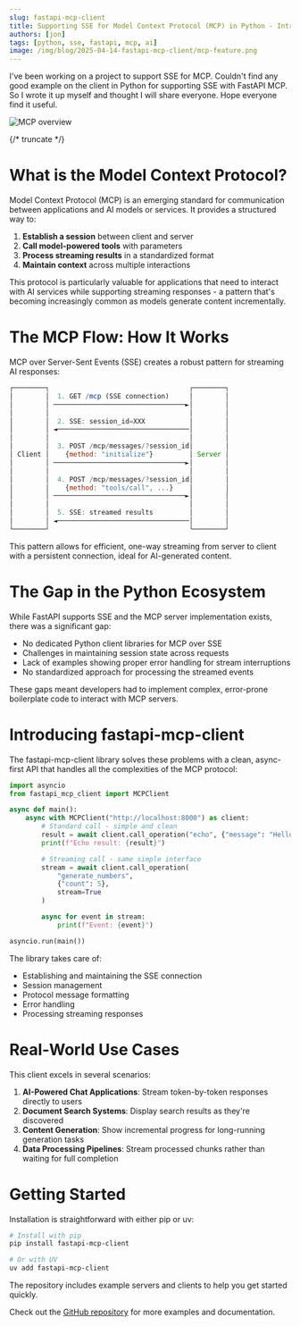 ```yaml
---
slug: fastapi-mcp-client
title: Supporting SSE for Model Context Protocol (MCP) in Python - Introducing fastapi-mcp-client
authors: [jon]
tags: [python, sse, fastapi, mcp, ai]
image: /img/blog/2025-04-14-fastapi-mcp-client/mcp-feature.png
---
```


I've been working on a project to support SSE for MCP. Couldn't find any good example on the client in Python for supporting SSE with FastAPI MCP. So I wrote it up myself and thought I will share everyone. Hope everyone find it useful.

![MCP overview](/img/blog/fastapi-mcp-client/mcp.png)

{/* truncate */}

# What is the Model Context Protocol?

Model Context Protocol (MCP) is an emerging standard for communication between
applications and AI models or services. It provides a structured way to:

1. **Establish a session** between client and server
2. **Call model-powered tools** with parameters
3. **Process streaming results** in a standardized format
4. **Maintain context** across multiple interactions

This protocol is particularly valuable for applications that need to interact with AI services while
supporting streaming responses - a pattern that's becoming increasingly common as models
generate content incrementally.

# The MCP Flow: How It Works

MCP over Server-Sent Events (SSE) creates a robust pattern for streaming AI responses:

```javascript
┌────────┐                                   ┌────────┐
│        │  1. GET /mcp (SSE connection)     │        │
│        │ ─────────────────────────────────►│        │
│        │                                   │        │
│        │  2. SSE: session_id=XXX           │        │
│        │ ◄─────────────────────────────────│        │
│        │                                   │        │
│        │  3. POST /mcp/messages/?session_id│        │
│ Client │    {method: "initialize"}         │ Server │
│        │ ─────────────────────────────────►│        │
│        │                                   │        │
│        │  4. POST /mcp/messages/?session_id│        │
│        │    {method: "tools/call", ...}    │        │
│        │ ─────────────────────────────────►│        │
│        │                                   │        │
│        │  5. SSE: streamed results         │        │
│        │ ◄─────────────────────────────────│        │
└────────┘                                   └────────┘
```

This pattern allows for efficient, one-way streaming from server to client with a persistent
connection, ideal for AI-generated content.

# The Gap in the Python Ecosystem

While FastAPI supports SSE and the MCP server implementation exists, there was a significant
gap:

* No dedicated Python client libraries for MCP over SSE
* Challenges in maintaining session state across requests
* Lack of examples showing proper error handling for stream interruptions
* No standardized approach for processing the streamed events

These gaps meant developers had to implement complex, error-prone boilerplate code to
interact with MCP servers.

# Introducing fastapi-mcp-client

The fastapi-mcp-client library solves these problems with a clean, async-first API that
handles all the complexities of the MCP protocol:

```python
import asyncio
from fastapi_mcp_client import MCPClient

async def main():
    async with MCPClient("http://localhost:8000") as client:
        # Standard call - simple and clean
        result = await client.call_operation("echo", {"message": "Hello, MCP!"})
        print(f"Echo result: {result}")

        # Streaming call - same simple interface
        stream = await client.call_operation(
            "generate_numbers",
            {"count": 5},
            stream=True
        )

        async for event in stream:
            print(f"Event: {event}")

asyncio.run(main())
```

The library takes care of:

* Establishing and maintaining the SSE connection
* Session management
* Protocol message formatting
* Error handling
* Processing streaming responses

# Real-World Use Cases

This client excels in several scenarios:

1. **AI-Powered Chat Applications**: Stream token-by-token responses directly to users
2. **Document Search Systems**: Display search results as they're discovered
3. **Content Generation**: Show incremental progress for long-running generation tasks
4. **Data Processing Pipelines**: Stream processed chunks rather than waiting for full completion

# Getting Started

Installation is straightforward with either pip or uv:

```bash
# Install with pip
pip install fastapi-mcp-client

# Or with UV
uv add fastapi-mcp-client
```

The repository includes example servers and clients to help you get started quickly.

Check out the [GitHub repository](https://github.com/RooseveltAdvisors/fastapi-mcp-client) for more examples and documentation. 